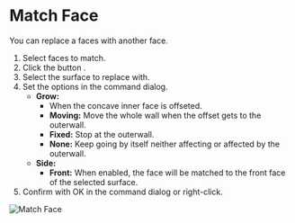 
<Reference shortcut="" command="Match Face" button="Right of Command Bar" />

# Match Face

You can replace a faces with another face.

1. Select faces to match.
2. Click the button <ButtonIcon type="button-match-face" />.
3. Select the surface to replace with.
4. Set the options in the command dialog.
    - **Grow:**
        - When the concave inner face is offseted.
        - **Moving:** Move the whole wall when the offset gets to the outerwall.
        - **Fixed:** Stop at the outerwall.
        - **None:** Keep going by itself neither affecting or affected by the outerwall.
    - **Side:** 
        - **Front:** When enabled, the face will be matched to the front face of the selected surface.
5. Confirm with OK in the command dialog or right-click.

![Match Face](/img/match-face.gif)
